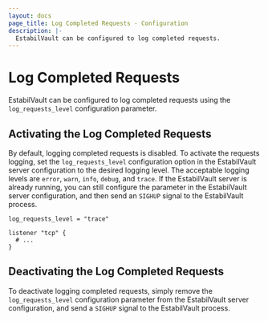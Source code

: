 ```yaml
---
layout: docs
page_title: Log Completed Requests - Configuration
description: |-
  EstabilVault can be configured to log completed requests.
---
```


# Log Completed Requests

EstabilVault can be configured to log completed requests using the `log_requests_level` configuration parameter.

## Activating the Log Completed Requests

By default, logging completed requests is disabled. To activate the requests logging, set the `log_requests_level`
configuration option in the EstabilVault server configuration to the desired logging level. The acceptable logging levels are
`error`, `warn`, `info`, `debug`, and `trace`.
If the EstabilVault server is already running, you can still configure the parameter in the EstabilVault server configuration,
and then send an `SIGHUP` signal to the EstabilVault process.

```hcl
log_requests_level = "trace"

listener "tcp" {
  # ...
}
```

## Deactivating the Log Completed Requests

To deactivate logging completed requests, simply remove the `log_requests_level`
configuration parameter from the EstabilVault server configuration, and send a `SIGHUP` signal to the EstabilVault process.
